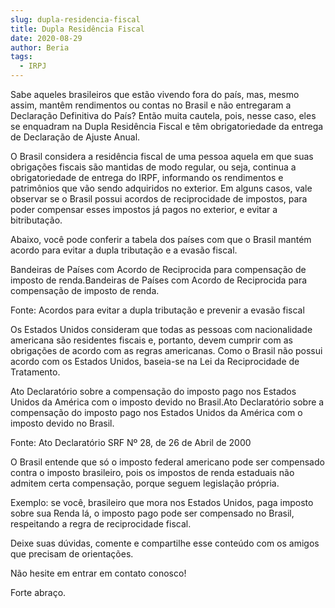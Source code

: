 ```yaml
---
slug: dupla-residencia-fiscal
title: Dupla Residência Fiscal
date: 2020-08-29
author: Beria
tags:
  - IRPJ
---
```


Sabe aqueles brasileiros que estão vivendo fora do país, mas, mesmo assim, mantêm rendimentos ou contas no Brasil e não entregaram a Declaração Definitiva do País? Então muita cautela, pois, nesse caso, eles se enquadram na Dupla Residência Fiscal e têm obrigatoriedade da entrega de Declaração de Ajuste Anual.

O Brasil considera a residência fiscal de uma pessoa aquela em que suas obrigações fiscais são mantidas de modo regular, ou seja, continua a obrigatoriedade de entrega do IRPF, informando os rendimentos e patrimônios que vão sendo adquiridos no exterior. Em alguns casos, vale observar se o Brasil possui acordos de reciprocidade de impostos, para poder compensar esses impostos já pagos no exterior, e evitar a bitributação.

Abaixo, você pode conferir a tabela dos países com que o Brasil mantém acordo para evitar a dupla tributação e a evasão fiscal.

Bandeiras de Países com Acordo de Reciprocida para compensação de imposto de renda.Bandeiras de Países com Acordo de Reciprocida para compensação de imposto de renda.

Fonte: Acordos para evitar a dupla tributação e prevenir a evasão fiscal

Os Estados Unidos consideram que todas as pessoas com nacionalidade americana são residentes fiscais e, portanto, devem cumprir com as obrigações de acordo com as regras americanas. Como o Brasil não possui acordo com os Estados Unidos, baseia-se na Lei da Reciprocidade de Tratamento. 

Ato Declaratório sobre a compensação do imposto pago nos Estados Unidos da América com o imposto devido no Brasil.Ato Declaratório sobre a compensação do imposto pago nos Estados Unidos da América com o imposto devido no Brasil.

Fonte: Ato Declaratório SRF Nº 28, de 26 de Abril de 2000

O Brasil entende que só o imposto federal americano pode ser compensado contra o imposto brasileiro, pois os impostos de renda estaduais não admitem certa compensação, porque seguem legislação própria.

Exemplo: se você, brasileiro que mora nos Estados Unidos, paga imposto sobre sua Renda lá, o imposto pago pode ser compensado no Brasil, respeitando a regra de reciprocidade fiscal.

Deixe suas dúvidas, comente e compartilhe esse conteúdo com os amigos que precisam de orientações.

Não hesite em entrar em contato conosco!

Forte abraço.